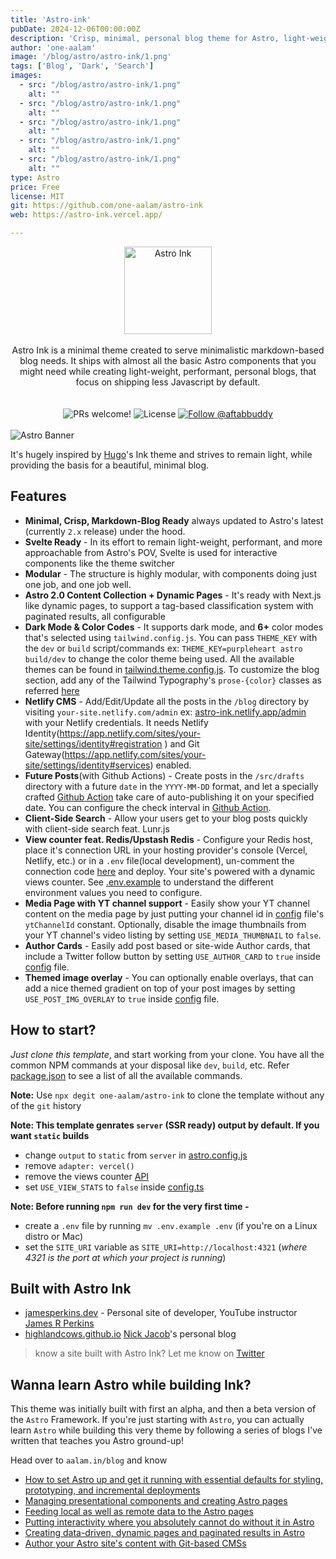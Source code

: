 ```yaml
---
title: 'Astro-ink'
pubDate: 2024-12-06T00:00:00Z
description: 'Crisp, minimal, personal blog theme for Astro, light-weight, performant, personal blogs, less Javascript.'
author: 'one-aalam'
image: '/blog/astro/astro-ink/1.png'
tags: ['Blog', 'Dark', 'Search']
images:
  - src: "/blog/astro/astro-ink/1.png"
    alt: ""
  - src: "/blog/astro/astro-ink/1.png"
    alt: ""
  - src: "/blog/astro/astro-ink/1.png"
    alt: ""
  - src: "/blog/astro/astro-ink/1.png"
    alt: ""
  - src: "/blog/astro/astro-ink/1.png"
    alt: ""
type: Astro
price: Free
license: MIT
git: https://github.com/one-aalam/astro-ink
web: https://astro-ink.vercel.app/

---
```



<div align="center">
<img src="/blog/astro/astro-ink/astro-ink-logo.png" height="140px" title="Astro Ink" />
</div>
<br />
<div align="center">Astro Ink is a minimal theme created to serve minimalistic markdown-based blog needs. It ships with almost all the basic Astro components that you might need while creating light-weight, performant, personal blogs, that focus on shipping less Javascript by default.</div>
<br />

<br/>
<div align="center" class="flex">
  <img src="https://img.shields.io/static/v1?label=PRs&message=welcome&style=flat-square&color=5e17eb&labelColor=000000" alt="PRs welcome!" />
  <img alt="License" src="https://img.shields.io/github/license/one-aalam/astro-ink?style=flat-square&color=5e17eb&labelColor=000000" />
  <a href="https://twitter.com/intent/follow?screen_name=aftabbuddy">
    <img src="https://img.shields.io/twitter/follow/aftabbuddy?style=flat-square&color=5e17eb&labelColor=000000" alt="Follow @aftabbuddy" />
  </a>
</div>
<br/>

<img src="./public/astro-banner.png" alt="Astro Banner" />

It's hugely inspired by [Hugo](https://github.com/knadh/hugo-ink)'s Ink theme and strives to remain light, while providing the basis for a beautiful, minimal blog.

## Features
- __Minimal, Crisp, Markdown-Blog Ready__ always updated to Astro's latest (currently `2.x` release) under the hood.
- __Svelte Ready__ - In its effort to remain light-weight, performant, and more approachable from Astro's POV, Svelte is used for interactive components like the theme switcher
- __Modular__ - The structure is highly modular, with components doing just one job, and one job well.
- __Astro 2.0 Content Collection + Dynamic Pages__ - It's ready with Next.js like dynamic pages, to support a tag-based classification system with paginated results, all configurable
- __Dark Mode & Color Codes__ - It supports dark mode, and __6+__ color modes that's selected using `tailwind.config.js`. You can pass `THEME_KEY` with the `dev` or `build` script/commands ex: `THEME_KEY=purpleheart astro build/dev` to change the color theme being used. All the available themes can be found in [tailwind.theme.config.js](./tailwind.theme.config.js). To customize the blog section, add any of the Tailwind Typography's `prose-{color}` classes as referred [here](./src/components/Prose.astro)
- __Netlify CMS__ - Add/Edit/Update all the posts in the `/blog` directory by visiting `your-site.netlify.com/admin` ex: [astro-ink.netlify.app/admin](https://astro-ink.netlify.app/admin) with your Netlify credentials. It needs Netlify Identity(https://app.netlify.com/sites/your-site/settings/identity#registration
) and Git Gateway(https://app.netlify.com/sites/your-site/settings/identity#services) enabled.
- __Future Posts__(with Github Actions) - Create posts in the `/src/drafts` directory with a future `date` in the `YYYY-MM-DD` format, and let a specially crafted [Github Action](https://github.com/marketplace/actions/ssg-publish-drafts) take care of auto-publishing it on your specified date. You can configure the check interval in [Github Action](https://github.com/one-aalam/astro-ink/blob/main/.github/workflows/main.yml).
- __Client-Side Search__ - Allow your users get to your blog posts quickly with client-side search feat. Lunr.js
- __View counter feat. Redis/Upstash Redis__ - Configure your Redis host, place it's connection URL in your hosting provider's console (Vercel, Netlify, etc.) or in a `.env` file(local development), un-comment the connection code [here](./src/pages/api/blog/views/[slug].ts) and deploy. Your site's powered with a dynamic views counter. See [.env.example](./.env.example) to understand the different environment values you need to configure.
- __Media Page with YT channel support__ - Easily show your YT channel content on the media page by just putting your channel id in [config](./src/config.ts) file's `ytChannelId` constant. Optionally, disable the image thumbnails from your YT channel's video listing by setting `USE_MEDIA_THUMBNAIL` to `false`.
- __Author Cards__ - Easily add post based or site-wide Author cards, that include a Twitter follow button by setting `USE_AUTHOR_CARD` to `true` inside  [config](./src/config.ts) file.
- __Themed image overlay__ - You can optionally enable overlays, that can add a nice themed gradient on top of your post images by setting `USE_POST_IMG_OVERLAY` to `true` inside [config](./src/config.ts) file.


## How to start?
*Just clone this template*, and start working from your clone. You have all the common NPM commands at your disposal like `dev`, `build`, etc. Refer [package.json](./package.json) to see a list of all the available commands.

**Note:** Use `npx degit one-aalam/astro-ink` to clone the template without any of the `git` history

**Note: This template genrates `server` (SSR ready) output by default. If you want `static` builds**
  - change `output` to `static` from `server` in [astro.config.js](./astro.config.mjs)
  - remove `adapter: vercel()`
  - remove the views counter [API](./src/pages/api/blog/views/[slug].json.ts)
  - set `USE_VIEW_STATS` to `false` inside [config.ts](./src/config.ts)

**Note: Before running `npm run dev` for the very first time -** 
- create a `.env` file by running `mv .env.example .env` (if you're on a Linux distro or Mac)
- set the `SITE_URI` variable as `SITE_URI=http://localhost:4321` (_where 4321 is the port at which your project is running_)

## Built with Astro Ink
- [jamesperkins.dev](https://www.jamesperkins.dev/) - Personal site of developer, YouTube instructor [James R Perkins](https://twitter.com/james_r_perkins)
- [highlandcows.github.io](https://highlandcows.github.io/) [Nick Jacob](https://github.com/njacobs5074)'s personal blog

> know a site built with Astro Ink? Let me know on [Twitter](https://twitter.com/aftabbuddy)

## Wanna learn Astro while building Ink?
This theme was initially built with first an alpha, and then a beta version of the `Astro` Framework. If you're just starting with `Astro`, you can actually learn `Astro` while building this very theme by following a series of blogs I've written that teaches you Astro ground-up!

Head over to `aalam.in/blog` and know
- [How to set Astro up and get it running with essential defaults for styling, prototyping, and incremental deployments](https://aalam.in/blog/astro-get-up-and-running)
- [Managing presentational components and creating Astro pages](https://aalam.in/blog/astro-and-site-strcuture)
- [Feeding local as well as remote data to the Astro pages](https://aalam.in/blog/astro-and-data)
- [Putting interactivity where you absolutely cannot do without it in Astro](https://aalam.in/blog/astro-and-interactivity)
- [Creating data-driven, dynamic pages and paginated results in Astro](https://aalam.in/blog/astro-and-dynamic-pages)
- [Author your Astro site's content with Git-based CMSs](https://aalam.in/blog/astro-and-git-cms-netlify)
